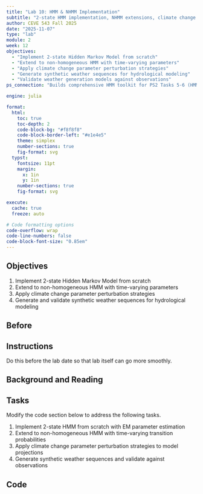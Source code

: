 ```yaml
---
title: "Lab 10: HMM & NHMM Implementation"
subtitle: "2-state HMM implementation, NHMM extensions, climate change scenarios, synthetic weather generation"
author: CEVE 543 Fall 2025
date: "2025-11-07"
type: "lab"
module: 2
week: 12
objectives:
  - "Implement 2-state Hidden Markov Model from scratch"
  - "Extend to non-homogeneous HMM with time-varying parameters"
  - "Apply climate change parameter perturbation strategies"
  - "Generate synthetic weather sequences for hydrological modeling"
  - "Validate weather generation models against observations"
ps_connection: "Builds comprehensive HMM toolkit for PS2 Tasks 5-6 (HMM weather generator, climate scenarios, and uncertainty analysis)"

engine: julia

format:
  html:
    toc: true
    toc-depth: 2
    code-block-bg: "#f8f8f8"
    code-block-border-left: "#e1e4e5"
    theme: simplex
    number-sections: true
    fig-format: svg
  typst:
    fontsize: 11pt
    margin: 
      x: 1in
      y: 1in
    number-sections: true
    fig-format: svg

execute: 
  cache: true
  freeze: auto

# Code formatting options
code-overflow: wrap
code-line-numbers: false
code-block-font-size: "0.85em"
---
```


## Objectives

1. Implement 2-state Hidden Markov Model from scratch
1. Extend to non-homogeneous HMM with time-varying parameters
1. Apply climate change parameter perturbation strategies
1. Generate and validate synthetic weather sequences for hydrological modeling

## Before

::: {.callout-important}
## Instructions

Do this before the lab date so that lab itself can go more smoothly.
:::

## Background and Reading

<!-- Content will be added here -->

## Tasks

Modify the code section below to address the following tasks.

1. Implement 2-state HMM from scratch with EM parameter estimation
1. Extend to non-homogeneous HMM with time-varying transition probabilities
1. Apply climate change parameter perturbation strategies to model projections
1. Generate synthetic weather sequences and validate against observations

## Code

